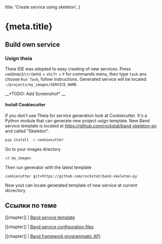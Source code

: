 


  title: 'Create service using skeleton',
}

<h1 id="doc-h1">
  {meta.title}
</h1>


## Build own service

### Usign theia

Theia IDE was adopted to easy creating of new services. 
Press `cmd`(mac)/`ctr`(win) + `shift` + `P` for commands menu, then type `task` ans choose `Run Task`, follow instructions. 
Generated service will be located `~/projects/my_images/SERVICE_NAME`.

__\*TODO: Add Screenshot\* __

#### Install Cookiecutter

If you don't use Theia for service generation look at Cookiecutter. It's a Python module that can generate new project usign template. 
New Band service template is located at https://github.com/rockstat/band-skeleton-py and called "Skeleton".

```bash
pip install -U cookiecutter
```

Go to your images directory

```bash
cd my_images
```

Then run generator with the latest template

```shell
cookiecutter git+https://github.com/rockstat/band-skeleton-py
```

Now yout can locate genetated template of new service at current dicrectory

## Ccылки по теме


[[chapter]]
| [Band service template](/docs/reference/band-framework/skeleton)

[[chapter]]
| [Band service configuration files ](/docs/reference/band-framework/configs)

[[chapter]]
| [Band framework programmatic API](/docs/reference/band-framework/python-api)


